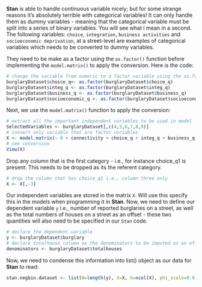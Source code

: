 **Stan** is able to handle continuous variable nicely; but for some strange reasons it's absolutely terrible with categorical variables! It can only handle them as dummy variables - meaning that the categorical variable must be split into a series of binary variables. You will see what I mean in a second. The following variables: `choice`, `integration`, `business activities` and `socioeconomic deprivation`, at a street-level are examples of categorical variables which needs to be converted to dummy variables. 

They need to be make as a factor using the `as.factor()` function before implementing the `model.matrix()` to apply the conversion. Here is the code:

```r
# change the variable from numeric to a factor variable using the as.factor() function
burglaryDataset$choice_q<- as.factor(burglaryDataset$choice_q)
burglaryDataset$integ_q <- as.factor(burglaryDataset$integ_q)
burglaryDataset$business_q <- as.factor(burglaryDataset$business_q)
burglaryDataset$socioeconomic_q <- as.factor(burglaryDataset$socioeconomic_q)
```

Next, we use the `model.matrix()` function to apply the conversion:

```r
# extract all the important independent variables to be used in model
SelectedVariables <- burglaryDataset[,c(4,5,6,7,8,9)]
# convert only variable that are factor variables
X <- model.matrix(~ 0 + connectivity + choice_q + integ_q + business_q + socioeconomic_q, data = SelectedVariables)
# see conversion
View(X)
```

Drop any column that is the first category - i.e., for instance choice_q1 is present. This needs to be dropped as its the referent category.

```r
# drop the column that has choice_q1 i.e., column three only
X <- X[,-3]
```

Our independent variables are stored in the matrix `X`. Will use this specify this in the models when programming it in **Stan**. Now, we need to define our dependent variable `y` i.e., number of reported burglaries on a street, as well as the total numbers of houses on a street as an offset - these two quantities will also need to be specified in our `Stan` code.

```r
# declare the dependent variable 
y <- burglaryDataset$burglary
# declare totalhouse column as the denominators to be imputed as an offset in the model
denominators <- burglaryDataset$totalhouses
```

Now, we need to condense this information into list() object as our data for **Stan** to read:

```r
stan.negbin.dataset <- list(N=length(y), X=X, k=ncol(X), phi_scale=0.9, y=y, denominators=denominators)
```


